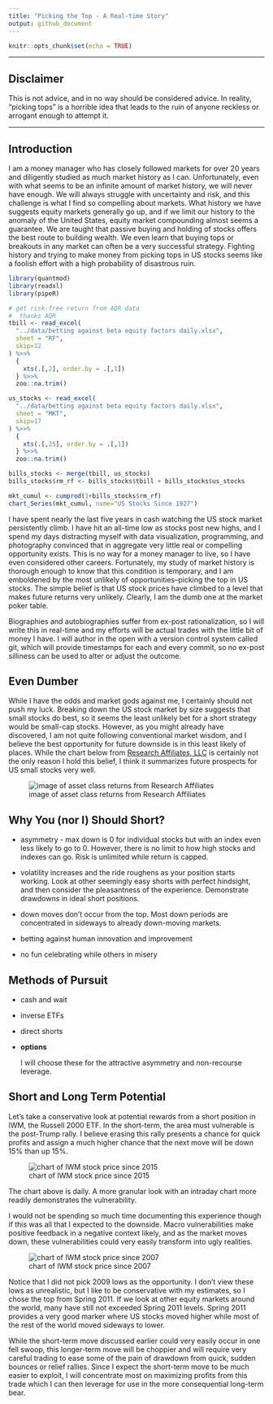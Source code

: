 ```yaml
---
title: "Picking the Top - A Real-time Story"
output: github_document
---
```


```r
knitr::opts_chunk$set(echo = TRUE)
```

<hr/>

## Disclaimer

This is not advice, and in no way should be considered advice.  In reality, "picking tops" is a horrible idea that leads to the ruin of anyone reckless or arrogant enough to attempt it.

<hr/>

## Introduction

I am a money manager who has closely followed markets for over 20 years and diligently studied as much market history as I can.  Unfortunately, even with what seems to be an infinite amount of market history, we will never have enough.  We will always struggle with uncertainty and risk, and this challenge is what I find so compelling about markets.  What history we have suggests equity markets generally go up, and if we limit our history to the anomaly of the United States, equity market compounding almost seems a guarantee.  We are taught that passive buying and holding of stocks offers the best route to building wealth.  We even learn that buying tops or breakouts in any market can often be a very successful strategy.  Fighting history and trying to make money from picking tops in US stocks seems like a foolish effort with a high probability of disastrous ruin.

```r
library(quantmod)
library(readxl)
library(pipeR)

# get risk-free return from AQR data
#  thanks AQR
tbill <- read_excel(
  "../data/betting against beta equity factors daily.xlsx",
  sheet = "RF",
  skip=12
) %>>%
  {
    xts(.[,2], order.by = .[,1])
  } %>>%
  zoo::na.trim()

us_stocks <- read_excel(
  "../data/betting against beta equity factors daily.xlsx",
  sheet = "MKT",
  skip=17
) %>>%
  {
    xts(.[,25], order.by = .[,1])
  } %>>%
  zoo::na.trim()

bills_stocks <- merge(tbill, us_stocks)
bills_stocks$rm_rf <- bills_stocks$tbill + bills_stocks$us_stocks

mkt_cumul <- cumprod(1+bills_stocks$rm_rf)
chart_Series(mkt_cumul, name="US Stocks Since 1927")
```

I have spent nearly the last five years in cash watching the US stock market persistently climb.  I have hit an all-time low as stocks post new highs, and I spend my days distracting myself with data visualization, programming, and photography convinced that in aggregate very little real or compelling opportunity exists.  This is no way for a money manager to live, so I have even considered other careers.  Fortunately, my study of market history is thorough enough to know that this condition is temporary, and I am emboldened by the most unlikely of opportunities--picking the top in US stocks.  The simple belief is that US stock prices have climbed to a level that makes future returns very unlikely.  Clearly, I am the dumb one at the market poker table.

Biographies and autobiographies suffer from ex-post rationalization, so I will write this in real-time and my efforts will be actual trades with the little bit of money I have.  I will author in the open with a version control system called git, which will provide timestamps for each and every commit, so no ex-post silliness can be used to alter or adjust the outcome.


## Even Dumber

While I have the odds and market gods against me, I certainly should not push my luck.  Breaking down the US stock market by size suggests that small stocks do best, so it seems the least unlikely bet for a short strategy would be small-cap stocks.  However, as you might already have discovered, I am not quite following conventional market wisdom, and I believe the best opportunity for future downside is in this least likely of places.  While the chart below from [Research Affiliates, LLC](https://www.researchaffiliates.com/en_us/about-us.html) is certainly not the only reason I hold this belief, I think it summarizes future prospects for US small stocks very well.

![image of asset class returns from Research Affiliates](index_files/figure-markdown_github/research_affiliates_CORE_OVERVIEW_ScatterPlot.png)

## Why You (nor I) Should Short?

* asymmetry - max down is 0 for individual stocks but with an index even less likely to go to 0.  However, there is no limit to how high stocks and indexes can go.  Risk is unlimited while return is capped.

* volatility increases and the ride roughens as your position starts working.  Look at other seemingly easy shorts with perfect hindsight, and then consider the pleasantness of the experience.  Demonstrate drawdowns in ideal short positions.

* down moves don't occur from the top.  Most down periods are concentrated in sideways to already down-moving markets.

* betting against human innovation and improvement

* no fun celebrating while others in misery


## Methods of Pursuit

* cash and wait

* inverse ETFs

* direct shorts

* **options**
    
    I will choose these for the attractive asymmetry and non-recourse leverage.


## Short and Long Term Potential

Let's take a conservative look at potential rewards from a short position in IWM, the Russell 2000 ETF.  In the short-term, the area must vulnerable is the post-Trump rally.  I believe erasing this rally presents a chance for quick profits and assign a much higher chance that the next move will be down 15% than up 15%.

![chart of IWM stock price since 2015](index_files/figure-markdown_github/iwm_short_term.png)

The chart above is daily.  A more granular look with an intraday chart more readily demonstrates the vulnerability.

I would not be spending so much time documenting this experience though if this was all that I expected to the downside.  Macro vulnerabilities make positive feedback in a negative context likely, and as the market moves down, these vulnerabilities could very easily transform into ugly realities.

![chart of IWM stock price since 2007](index_files/figure-markdown_github/iwm_longerterm.png)

Notice that I did not pick 2009 lows as the opportunity.  I don't view these lows as unrealistic, but I like to be conservative with my estimates, so I chose the top from Spring 2011.  If we look at other equity markets around the world, many have still not exceeded Spring 2011 levels.  Spring 2011 provides a very good marker where US stocks moved higher while most of the rest of the world moved sideways to lower.

While the short-term move discussed earlier could very easily occur in one fell swoop, this longer-term move will be choppier and will require very careful trading to ease some of the pain of drawdown from quick, sudden bounces or relief rallies.  Since I expect the short-term move to be much easier to exploit, I will concentrate most on maximizing profits from this trade which I can then leverage for use in the more consequential long-term bear.